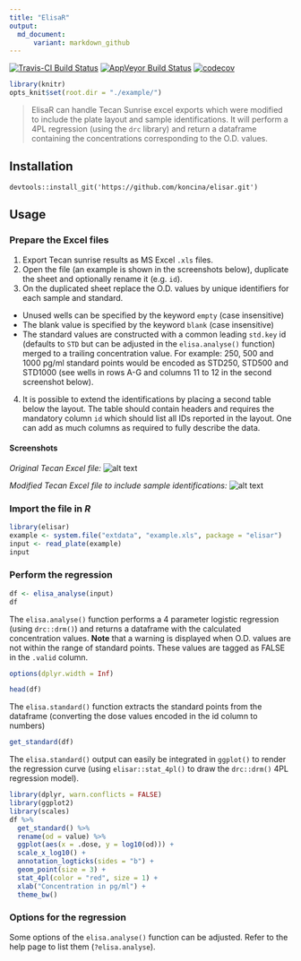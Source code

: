 ```yaml
---
title: "ElisaR"
output:
  md_document:
      variant: markdown_github
---
```


[![Travis-CI Build Status](https://travis-ci.org/koncina/elisar.svg?branch=master)](https://travis-ci.org/koncina/elisar)
[![AppVeyor Build Status](https://ci.appveyor.com/api/projects/status/github/koncina/elisar?branch=master&svg=true)](https://ci.appveyor.com/project/koncina/elisar)
[![codecov](https://codecov.io/gh/koncina/elisar/branch/master/graph/badge.svg)](https://codecov.io/gh/koncina/elisar)

```r
library(knitr)
opts_knit$set(root.dir = "./example/")
```

> ElisaR can handle Tecan Sunrise excel exports which were modified to include the plate layout and sample identifications. It will perform a 4PL regression (using the `drc` library) and return a dataframe containing the concentrations corresponding to the O.D. values.

## Installation

```
devtools::install_git('https://github.com/koncina/elisar.git')
```

## Usage

### Prepare the Excel files

1. Export Tecan sunrise results as MS Excel `.xls` files.
2. Open the file (an example is shown in the screenshots below), duplicate the sheet and optionally rename it (e.g. `id`).
3. On the duplicated sheet replace the O.D. values by unique identifiers for each sample and standard.
  - Unused wells can be specified by the keyword `empty` (case insensitive)
  - The blank value is specified by the keyword `blank` (case insensitive)
  - The standard values are constructed with a common leading `std.key` id (defaults to `STD` but can be adjusted in the `elisa.analyse()` function) merged to a trailing concentration value. For example: 250, 500 and 1000 pg/ml standard points would be encoded as STD250, STD500 and STD1000 (see wells in rows A-G and columns 11 to 12 in the second screenshot below).
4. It is possible to extend the identifications by placing a second table below the layout. The table should contain headers and requires the mandatory column `id` which should list all IDs reported in the layout. One can add as much columns as required to fully describe the data.

#### Screenshots

*Original Tecan Excel file:*
![alt text](example/01.png)

*Modified Tecan Excel file to include sample identifications:*
![alt text](example/02.png)

### Import the file in _R_

```r
library(elisar)
example <- system.file("extdata", "example.xls", package = "elisar")
input <- read_plate(example)
input
```

### Perform the regression

```r
df <- elisa_analyse(input)
df
```

The `elisa.analyse()` function performs a 4 parameter logistic regression (using `drc::drm()`) and returns a dataframe with the calculated concentration values.
**Note** that a warning is displayed when O.D. values are not within the range of standard points. These values are tagged as FALSE in the `.valid` column.

```r
options(dplyr.width = Inf)
```

```r
head(df)
```

The `elisa.standard()` function extracts the standard points from the dataframe (converting the dose values encoded in the id column to numbers)

```r
get_standard(df)
```

The `elisa.standard()` output can easily be integrated in `ggplot()` to render the regression curve (using `elisar::stat_4pl()` to draw the `drc::drm()` 4PL regression model).

```r
library(dplyr, warn.conflicts = FALSE)
library(ggplot2)
library(scales)
df %>%
  get_standard() %>%
  rename(od = value) %>%
  ggplot(aes(x = .dose, y = log10(od))) +
  scale_x_log10() +
  annotation_logticks(sides = "b") +
  geom_point(size = 3) +
  stat_4pl(color = "red", size = 1) +
  xlab("Concentration in pg/ml") +
  theme_bw()
```

### Options for the regression

Some options of the `elisa.analyse()` function can be adjusted. Refer to the help page to list them (`?elisa.analyse`).
